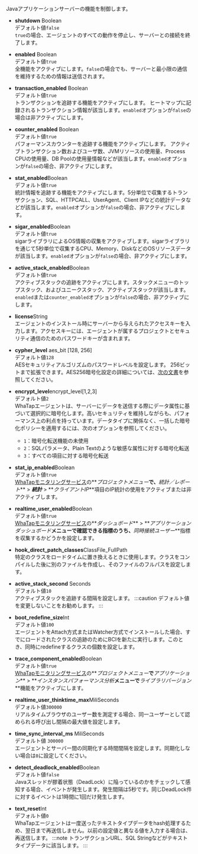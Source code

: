 Javaアプリケーションサーバーの機能を制御します。

-   **shutdown** <span class='type'>Boolean</span><br/>
    デフォルト値`false`<br/>
      `true`の場合、エージェントのすべての動作を停止し、サーバーとの接続を終了します。

-   **enabled** <span class='type'>Boolean</span><br/>
      デフォルト値`true`<br/>
      全機能をアクティブにします。`false`の場合でも、サーバーと最小限の通信を維持するための情報は送信されます。

-   **transaction_enabled** <span class='type'>Boolean</span><br/>
      デフォルト値`true`<br/>
      トランザクションを追跡する機能をアクティブにします。 ヒートマップに記録されるトランザクション情報が該当します。`enabled`オプションが`false`の場合は非アクティブにします。

-   **counter_enabled** <span class='type'>Boolean</span><br/>
      デフォルト値`true`<br/>
      パフォーマンスカウンターを追跡する機能をアクティブにします。 アクティブトランザクション数およびユーザ数、JVMリソースの使用量、Process CPUの使用量、DB Poolの使用量情報などが該当します。`enabled`オプションが`false`の場合、非アクティブにします。

-   **stat_enabled**<span class='type'>Boolean</span><br/>
      デフォルト値`true`<br/>
      統計情報を追跡する機能をアクティブにします。5分単位で収集するトランザクション、SQL、HTTPCALL、UserAgent、Client IPなどの統計データなどが該当します。`enabled`オプションが`false`の場合、非アクティブにします。

-   **sigar_enabled**<span class='type'>Boolean</span><br/>
      デフォルト値`true`<br/>
      sigarライブラリによるOS情報の収集をアクティブします。sigarライブラリを通じて5秒単位で収集するCPU、Memory、DiskなどのOSリソースデータが該当します。`enabled`オプションが`false`の場合、非アクティブにします。

-   **active_stack_enabled**<span class='type'>Boolean</span><br/>
      デフォルト値`true`<br/>
      アクティブスタックの追跡をアクティブにします。スタックメニューのトップスタック、およびユニークスタック、アクティブスタックが該当します。`enabled`または`counter_enabled`オプションが`false`の場合、非アクティブにします。

-   **license**<span class='type'>String</span><br/>
      エージェントのインストール時にサーバーから与えられたアクセスキーを入力します。アクセスキーには、エージェントが属するプロジェクトとセキュリティ通信のためのパスワードキーが含まれます。

-   **cypher_level** <span class='type'>aes_bit [128, 256]</span><br/>
      デフォルト値`128`<br/>
      AESセキュリティアルゴリズムのパスワードレベルを設定します。 256ビットまで拡張できます。AES256暗号化設定の詳細については、[次の文書](aes-256-encryption)を参照してください。

-   **encrypt_level**<span class='type'>encrypt_level[1,2,3]</span><br/>
    デフォルト値`2`<br/>
    WhaTapエージェントは、サーバーにデータを送信する際にデータ属性に基づいて選択的に暗号化します。高いセキュリティを維持しながらも、パフォーマンス上の利点を持っています。データタイプに関係なく、一括した暗号化ポリシーを適用するには、次のオプションを参照してください。
    -   `1`：暗号化転送機能の未使用
    -   `2`：SQLパラメータ、Plain Textのような敏感な属性に対する暗号化転送
    -   `3`：すべての項目に対する暗号化転送

-   **stat_ip_enabled**<span class='type'>Boolean</span><br/>
    デフォルト値`true`<br/>
    [WhaTapモニタリングサービス](https://service.whatap.io)の**_プロジェクトメニュー_**で、**_統計／レポート_** > **_統計_** > **_クライアントIP_**項目のIP統計の使用をアクティブまたは非アクティブします。

-   **realtime_user_enabled**<span class='type'>Boolean</span><br/>
    デフォルト値`true`<br/>
    [WhaTapモニタリングサービス](https://service.whatap.io)の**_ダッシュボード_** > **_アプリケーションダッシュボード_**メニューで確認できる指標のうち、**_同時接続ユーザー_**指標を収集するかどうかを設定します。

-   **hook_direct_patch_classes**<span class='type'>ClassFile_FullPath</span><br/>
      特定のクラスをロードタイムに置き換えるときに使用します。クラスをコンパイルした後に別のファイルを作成し、そのファイルのフルパスを設定します。

-   **active_stack_second** <span class='type'>Seconds</span><br/>
       デフォルト値`10`<br/>
        アクティブスタックを追跡する間隔を設定します。
    :::caution
    デフォルト値を変更しないことをお勧めします。
    :::

-   **boot_redefine_size**<span class='type'>Int</span><br/>
      デフォルト値`100`<br/>
      エージェントをAttach方式またはWatcher方式でインストールした場合、すでにロードされたクラスの追跡のためにBCIを新たに実行します。このとき、同時にredefineするクラスの個数を設定します。

<!-- 담당자 확인 필요 -->

-   **trace_component_enabled**<span class='type'>Boolean</span><br/>
    デフォルト値`true`<br/>
    [WhaTapモニタリングサービス](https://service.whatap.io)の**_プロジェクトメニュー_**で**_アプリケーション_** > **_インスタンスパフォーマンス分析_**メニューで**_ライブラリバージョン_**機能をアクティブにします。

-   **realtime_user_thinktime_max**<span class='type'>MiliSeconds</span><br/>
    デフォルト値`300000`<br/>
    リアルタイムブラウザのユーザー数を測定する場合、同一ユーザーとして認められる呼び出し間隔の最大値を設定します。

-   **time_sync_interval_ms** <span class='type'>MiliSeconds</span><br/>
    デフォルト値 `300000`<br/>エージェントとサーバー間の同期化する時間間隔を設定します。同期化しない場合は`0`に設定してください。

-   **detect_deadlock_enabled**<span class='type'>Boolean</span><br/>
    デフォルト値`false`<br/>
    Javaスレッドが膠着状態（DeadLock）に陥っているのかをチェックして感知する場合、イベントが発生します。発生間隔は5秒です。同じDeadLock件に対するイベントは1時間に1回だけ発生します。

-   **text_reset**<span class='type'>Int</span><br/>
        デフォルト値`0`<br/>
        WhaTapエージェントは一度送ったテキストタイプデータをhash処理するため、翌日まで再送信しません。以前の設定値と異なる値を入力する場合は、再送信します。
    :::note
    トランザクションURL、SQL Stringなどがテキストタイプデータに該当します。
    :::
